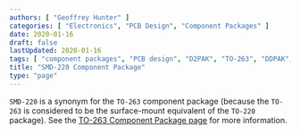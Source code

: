 ```yaml
---
authors: [ "Geoffrey Hunter" ]
categories: [ "Electronics", "PCB Design", "Component Packages" ]
date: 2020-01-16
draft: false
lastUpdated: 2020-01-16
tags: [ "component packages", "PCB design", "D2PAK", "TO-263", "DDPAK", "TO-263AB", "TO-279", "SMD-220", "TO-220" ]
title: "SMD-220 Component Package"
type: "page"
---
```



`SMD-220` is a synonym for the `TO-263` component package (because the `TO-263` is considered to be the surface-mount equivalent of the `TO-220` package). See the [TO-263 Component Package page](/pcb-design/component-packages/to-263-component-package) for more information.
